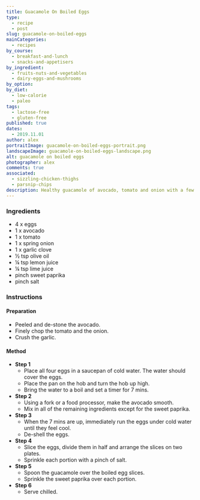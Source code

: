 ```yaml
---
title: Guacamole On Boiled Eggs
type:
  - recipe
  - post
slug: guacamole-on-boiled-eggs
mainCategories: 
  - recipes
by_course:
  - breakfast-and-lunch
  - snacks-and-appetisers
by_ingredient:
  - fruits-nuts-and-vegetables
  - dairy-eggs-and-mushrooms
by_option:
by_diet:
  - low-calorie
  - paleo
tags: 
  - lactose-free
  - gluten-free
published: true
dates: 
  - 2019.11.01
author: alex
portraitImage: guacamole-on-boiled-eggs-portrait.png
landscapeImage: guacamole-on-boiled-eggs-landscape.png
alt: guacamole on boiled eggs
photographer: alex
comments: true
associated: 
  - sizzling-chicken-thighs
  - parsnip-chips
description: Healthy guacamole of avocado, tomato and onion with a few herbs served over perfectly boiled eggs for a simple but elegant snack.
---
```


<Ingredients>

### Ingredients
    
  - 4 x eggs
  - 1 x avocado
  - 1 x tomato
  - 1 x spring onion 
  - 1 x garlic clove
  - ½ tsp olive oil
  - ¼ tsp lemon juice
  - ¼ tsp lime juice
  - pinch sweet paprika
  - pinch salt

</Ingredients>

<Instructions>

### Instructions

#### Preparation

  - Peeled and de-stone the avocado.
  - Finely chop the tomato and the onion.
  - Crush the garlic.

#### Method

  - **Step 1**
    - Place all four eggs in a saucepan of cold water. The water should cover the eggs.
    - Place the pan on the hob and turn the hob up high.
    - Bring the water to a boil and set a timer for 7 mins.
  - **Step 2**
    - Using a fork or a food processor, make the avocado smooth.
    - Mix in all of the remaining ingredients except for the sweet paprika.
  - **Step 3**
    - When the 7 mins are up, immediately run the eggs under cold water until they feel cool.
    - De-shell the eggs.
  - **Step 4**
    - Slice the eggs, divide them in half and arrange the slices on two plates.
    - Sprinkle each portion with a pinch of salt.
  - **Step 5**
    - Spoon the guacamole over the boiled egg slices.
    - Sprinkle the sweet paprika over each portion.
  - **Step 6**
    - Serve chilled.

</Instructions> 